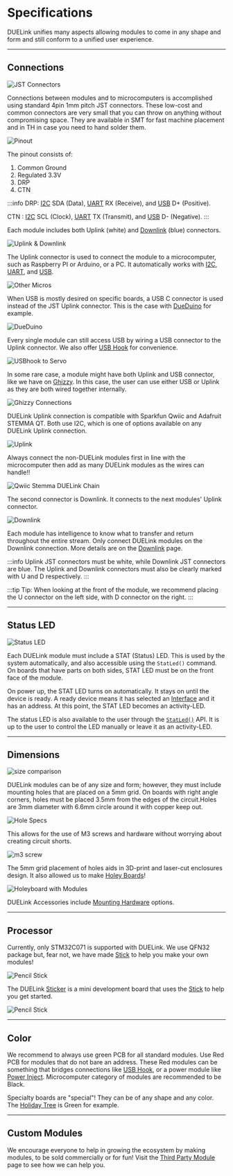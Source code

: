 # Specifications


DUELink unifies many aspects allowing modules to come in any shape and form and still conform to a unified user experience.

---

## Connections

![JST Connectors](pathname:///img/jst-specs.png)

Connections between modules and to microcomputers is accomplished using standard 4pin 1mm pitch JST connectors. These low-cost and common connectors are very small that you can throw on anything without compromising space. They are available in SMT for fast machine placement and in TH in case you need to hand solder them.

![Pinout](pathname:///img/pinout.png)

The pinout consists of:

1. Common Ground
2. Regulated 3.3V
3. DRP
4. CTN

:::info
DRP: [I2C](interface/i2c) SDA (Data), [UART](interface/uart) RX (Receive), and [USB](interface/usb) D+ (Positive).

CTN : [I2C](interface/i2c) SCL (Clock), [UART](interface/uart) TX (Transmit), and [USB](interface/usb) D- (Negative).
:::

Each module includes both Uplink (white) and [Downlink](interface/downlink) (blue) connectors.

![Uplink & Downlink](pathname:///img/uplink-downlink.png)

The Uplink connector is used to connect the module to a microcomputer, such as Raspberry PI or Arduino, or a PC. It automatically works with [I2C](interface/i2c), [UART](interface/uart), and [USB](interface/usb).

![Other Micros](pathname:///img/other-micros.png)

When USB is mostly desired on specific boards, a USB C connector is used instead of the JST Uplink connector. This is the case with [DueDuino](./products/mcdueduino-a) for example.

![DueDuino](pathname:///img/dueduino-uplink.png)

Every single module can still access USB by wiring a USB connector to the Uplink connector. We also offer [USB Hook](./products/adusbhook-a) for convenience.

![USBhook to Servo](pathname:///img/usbhook-servo-x1.png)

In some rare case, a module might have both Uplink and USB connector, like we have on [Ghizzy](./products/spghizzy-b). In this case, the user can use either USB or Uplink as they are both wired together internally.

![Ghizzy Connections](pathname:///img/ghizzy-connections.png)

DUELink Uplink connection is compatible with Sparkfun Qwiic and Adafruit STEMMA QT.
Both use I2C, which is one of options available on any DUELink Uplink connection.

![Uplink](pathname:///img/uplink.png)

Always connect the non-DUELink modules first in line with the microcomputer then add as many DUELink modules as the wires can handle!!

![Qwiic Stemma DUELink Chain](pathname:///img/qwiic-stemma-duelink.png)

The second connector is Downlink. It connects to the next modules' Uplink connector.

![Downlink](pathname:///img/downlink.png)

Each module has intelligence to know what to transfer and return throughout the entire stream. Only connect DUELink modules on the Downlink connection. More details are on the [Downlink](interface/downlink) page.

:::info
Uplink JST connectors must be white, while Downlink JST connectors are blue. The Uplink and Downlink connectors must also be clearly marked with U and D respectively. 
:::

:::tip
Tip: When looking at the front of the module, we recommend placing the U connector on the left side, with D connector on the right.
:::

---

## Status LED

![Status LED](pathname:///img/statled-blink.gif)

Each DUELink module must include a STAT (Status) LED. This is used by the system automatically, and also accessible using the `StatLed()` command. On boards that have parts on both sides, STAT LED must be on the front face of the module.

On power up, the STAT LED turns on automatically. It stays on until the device is ready. A ready device means it has selected an [Interface](./interface/intro.mdx) and it has an address. At this point, the STAT LED becomes an activity-LED.

The status LED is also available to the user through the [`StatLed()`](./engine/stdlib.mdx) API. It is up to the user to control the LED manually or leave it as an activity-LED.

---

## Dimensions

![size comparison](pathname:///img/duelink-modules.png)

DUELink modules can be of any size and form; however, they must include mounting holes that are placed on a 5mm grid. On boards with right angle corners, holes must be placed 3.5mm from the edges of the circuit.Holes are 3mm diameter with 6.6mm circle around it with copper keep out.

![Hole Specs](pathname:///img/duelink-hole-specs.png)

This allows for the use of M3 screws and hardware without worrying about creating circuit shorts.

![m3 screw](pathname:///img/m3-screw.png)

The 5mm grid placement of holes aids in 3D-print and laser-cut enclosures design. It also allowed us to make [Holey Boards](./products/axholey)!

![Holeyboard with Modules](pathname:///img/holeyboard-modules.png)

DUELink Accessories include [Mounting Hardware](./products/axmnt) options.

---

## Processor

Currently, only STM32C071 is supported with DUELink. We use QFN32 package but, fear not, we have made [Stick](./products/mcstick-a) to help you make your own modules!

![Pencil Stick](pathname:///img/pencil-stick.png)

The DUELink [Sticker](./products/adsticker-c) is a mini development board that uses the [Stick](./products/mcstick-a) to help you get started.

![Pencil Stick](pathname:///img/catalog/adsticker-c-1.png)

---

## Color

We recommend to always use green PCB for all standard modules. Use Red PCB for modules that do not bare an address. These Red modules can be something that bridges connections like [USB Hook](./products/adusbhook-a), or a power module like [Power Inject](./products/adpowerinject-a.mdx). Microcomputer category of modules are recommended to be Black.

Specialty boards are "special"! They can be of any shape and any color. The [Holiday Tree](./products/spholidaytree-b) is Green for example.

---

## Custom Modules

We encourage everyone to help in growing the ecosystem by making modules, to be sold commercially or for fun! Visit the [Third Party Module](./catalog/third-party) page to see how we can help you.